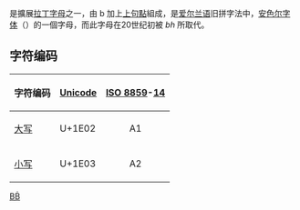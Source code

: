 {{Infobox alphabet|alphabet=拉丁|uuc=1E02|ulc=1E03}}
{{Unicode|'''Ḃ''', '''ḃ'''}} 是擴展[[拉丁字母|拉丁字母]]之一，由 b 加上[[句點_(變音符號)|上句點]]組成，是[[爱尔兰语|爱尔兰语]]旧拼字法中，[[安色尔字体|安色尔字体]]（{{lang|en|uncial}}）的一個字母，而此字母在20世纪初被 ''bh'' 所取代。

== 字符编码 ==
{| class="wikitable"
!字符编码!![[Unicode|Unicode]]!![[ISO/IEC_8859|ISO 8859]]-[[ISO/IEC_8859-14|14]]
|-
|[[大寫字母|大写]] {{Unicode|Ḃ}}||U+1E02||style="text-align:center;"|A1
|-
|[[小寫字母|小写]] {{Unicode|ḃ}}||U+1E03||style="text-align:center;"|A2
|}

{{Latin alphabet}}

[[Category:衍生拉丁字母|BḂ]]